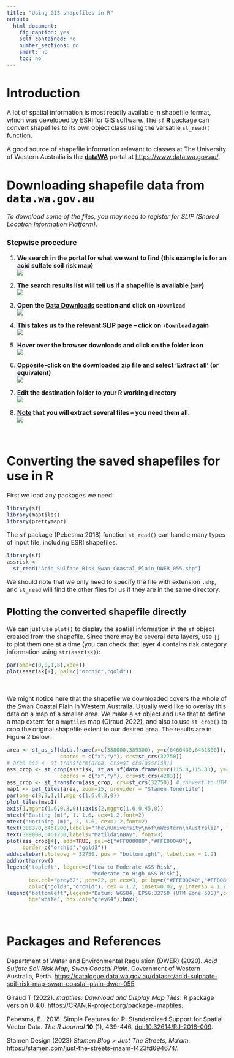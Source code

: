 ```yaml
---
title: "Using GIS shapefiles in R"
output: 
  html_document: 
    fig_caption: yes
    self_contained: no
    number_sections: no
    smart: no
    toc: no
---
```


<style type="text/css">
  body{
  font-size: 12pt;
}
</style>

# Introduction

A lot of spatial information is most readily available in shapefile format, 
which was developed by ESRI for GIS software. The `sf` **R** package can convert
shapefiles to its own object class using the versatile `st_read()` function.

A good source of shapefile information relevant to classes at The University of
Western Australia is the
[**dataWA**](https://www.data.wa.gov.au/){target="_blank"} portal at
[https://www.data.wa.gov.au/](https://www.data.wa.gov.au/){target="_blank"}.

# Downloading shapefile data from `data.wa.gov.au`

*To download some of the files, you may need to register for SLIP (Shared
Location Information Platform).*

### Stepwise procedure

1. **We search in the portal for what we want to find (this example is for an acid sulfate soil risk map)** <br />  ![](./Shapefiles-in-R-maps_files/figure-html/dataWA-search.png)

2. **The search results list will tell us if a shapefile is available (**`SHP`**)** <br /> ![](./Shapefiles-in-R-maps_files/figure-html/choose-dataWA.png)

3. **Open the <u>Data Downloads</u> section and click on `⬇Download`** <br /> ![](./Shapefiles-in-R-maps_files/figure-html/download-dataWA.png)

4. **This takes us to the relevant SLIP page &ndash; click on `⬇Download` again** <br /> ![](./Shapefiles-in-R-maps_files/figure-html/SLIP-download.png)

5. **Hover over the browser downloads and click on the folder icon** <br /> ![](./Shapefiles-in-R-maps_files/figure-html/show-in-folder.png)

6. **Opposite-click on the downloaded zip file and select 'Extract all' (or equivalent)** <br /> ![](./Shapefiles-in-R-maps_files/figure-html/extract-all.png)

7. **Edit the destination folder to your R working directory** <br /> ![](./Shapefiles-in-R-maps_files/figure-html/select-dest-extract.png)

8. **<u>Note</u> that you will extract several files &ndash; you need them all.** <br /> ![](./Shapefiles-in-R-maps_files/figure-html/shapefile-set.png)

<p>&nbsp;</p>

# Converting the saved shapefiles for use in R

First we load any packages we need:

```r
library(sf)
library(maptiles)
library(prettymapr)
```

The `sf` package (Pebesma 2018) function `st_read()` can handle many types of input file, including ESRI shapefiles.

```r
library(sf)
assrisk <- 
  st_read("Acid_Sulfate_Risk_Swan_Coastal_Plain_DWER_055.shp")
```

We should note that we only need to specify the file with extension `.shp`, and 
`st_read` will find the other files for us if they are in the same directory. 

## Plotting the converted shapefile directly

We can just use `plot()` to display the spatial information in the `sf` object
created from the shapefile. Since there may be several data layers, use `[]` to 
plot them one at a time (you can check that layer 4 contains risk category information using `str(assrisk)`):

```r
par(oma=c(0,0,1,8),xpd=T)
plot(assrisk[4], pal=c("orchid","gold"))  
```

<p>&nbsp;</p>

We might notice here that the shapefile we downloaded covers the whole of the
Swan Coastal Plain in Western Australia. Usually we'd like to overlay this data
on a map of a smaller area. We make a `sf` object and use that to define a map
extent for a `maptiles` map (Giraud 2022), and also to use `st_crop()` to crop
the original shapefile extent to our desired area. The results are in Figure 2 
below.

```r
area <- st_as_sf(data.frame(x=c(388000,389300), y=c(6460400,6461800)),
                 coords = c("x","y"), crs=st_crs(32750))
# area_ass <- st_transform(area, crs=st_crs(assrisk))
ass_crop <- st_crop(assrisk, st_as_sf(data.frame(x=c(115.8,115.83), y=c(-32,-31.96)),
                 coords = c("x","y"), crs=st_crs(4283)))
ass_crop <- st_transform(ass_crop, crs=st_crs(32750)) # convert to UTM Zone 50S
map1 <- get_tiles(area, zoom=15, provider = "Stamen.TonerLite")
par(oma=c(3,3,1,1),mgp=c(1.6,0.3,0))
plot_tiles(map1)
axis(1,mgp=c(1.6,0.3,0));axis(2,mgp=c(1.6,0.45,0))
mtext("Easting (m)", 1, 1.6, cex=1.2,font=2)
mtext("Northing (m)", 2, 1.6, cex=1.2,font=2)
text(388370,6461200,labels="The\nUniversity\nof\nWestern\nAustralia", font=3)
text(389000,6461250,labels="Matilda\nBay", font=3)
plot(ass_crop[4], add=TRUE, pal=c("#FF808080","#FFE00040"), 
     border=c("orchid","gold3"))
addscalebar(plotepsg = 32750, pos = "bottomright", label.cex = 1.2)
addnortharrow()
legend("topleft", legend=c("Low to Moderate ASS Risk",
                           "Moderate to High ASS Risk"),
       box.col="grey62", pch=22, pt.cex=3, pt.bg=c("#FFE00040","#FF808080"),
       col=c("gold3","orchid"), cex = 1.2, inset=0.02, y.intersp = 1.2)
legend("bottomleft",legend="Datum: WGS84; EPSG:32750 (UTM Zone 50S)",cex=0.8,
       bg="white", box.col="grey64");box()
```

<p>&nbsp;</p>

# Packages and References

Department of Water and Environmental Regulation (DWER) (2020). *Acid Sulfate Soil Risk Map, Swan Coastal Plain*. Government of Western Australia, Perth. [https://catalogue.data.wa.gov.au/dataset/acid-sulphate-soil-risk-map-swan-coastal-plain-dwer-055](https://catalogue.data.wa.gov.au/dataset/acid-sulphate-soil-risk-map-swan-coastal-plain-dwer-055){target="_blank"}

Giraud T (2022). *maptiles: Download and Display Map Tiles*. R package version 0.4.0, [https://CRAN.R-project.org/package=maptiles](https://CRAN.R-project.org/package=maptiles){target="_blank"}.

Pebesma, E., 2018. Simple Features for R: Standardized Support for Spatial Vector Data.   *The R Journal* **10** (1), 439-446, [doi:10.32614/RJ-2018-009](https://doi.org/10.32614/RJ-2018-009){target="_blank"}.

Stamen Design (2023) *Stamen Blog > Just The Streets, Ma'am.* [https://stamen.com/just-the-streets-maam-f423fd694674/](https://stamen.com/just-the-streets-maam-f423fd694674/){target="_blank"}.
